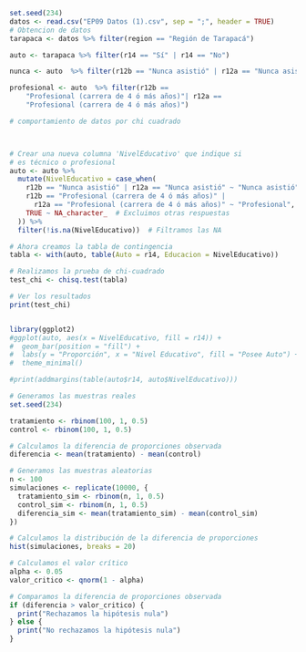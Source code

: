 
```r
set.seed(234)
datos <- read.csv("EP09 Datos (1).csv", sep = ";", header = TRUE)
# Obtencion de datos
tarapaca <- datos %>% filter(region == "Región de Tarapacá")

auto <- tarapaca %>% filter(r14 == "Sí" | r14 == "No")

nunca <- auto  %>% filter(r12b == "Nunca asistió" | r12a == "Nunca asistió")

profesional <- auto  %>% filter(r12b == 
    "Profesional (carrera de 4 ó más años)"| r12a == 
    "Profesional (carrera de 4 ó más años)")

# comportamiento de datos por chi cuadrado



# Crear una nueva columna 'NivelEducativo' que indique si 
# es técnico o profesional
auto <- auto %>%
  mutate(NivelEducativo = case_when(
    r12b == "Nunca asistió" | r12a == "Nunca asistió" ~ "Nunca asistió",
    r12b == "Profesional (carrera de 4 ó más años)" |
      r12a == "Profesional (carrera de 4 ó más años)" ~ "Profesional",
    TRUE ~ NA_character_  # Excluimos otras respuestas
  )) %>%
  filter(!is.na(NivelEducativo))  # Filtramos las NA

# Ahora creamos la tabla de contingencia
tabla <- with(auto, table(Auto = r14, Educacion = NivelEducativo))

# Realizamos la prueba de chi-cuadrado
test_chi <- chisq.test(tabla)

# Ver los resultados
print(test_chi)


library(ggplot2)
#ggplot(auto, aes(x = NivelEducativo, fill = r14)) +
#  geom_bar(position = "fill") +
#  labs(y = "Proporción", x = "Nivel Educativo", fill = "Posee Auto") +
#  theme_minimal()

#print(addmargins(table(auto$r14, auto$NivelEducativo)))
```

```r
# Generamos las muestras reales
set.seed(234)

tratamiento <- rbinom(100, 1, 0.5)
control <- rbinom(100, 1, 0.5)

# Calculamos la diferencia de proporciones observada
diferencia <- mean(tratamiento) - mean(control)

# Generamos las muestras aleatorias
n <- 100
simulaciones <- replicate(10000, {
  tratamiento_sim <- rbinom(n, 1, 0.5)
  control_sim <- rbinom(n, 1, 0.5)
  diferencia_sim <- mean(tratamiento_sim) - mean(control_sim)
})

# Calculamos la distribución de la diferencia de proporciones
hist(simulaciones, breaks = 20)

# Calculamos el valor crítico
alpha <- 0.05
valor_critico <- qnorm(1 - alpha)

# Comparamos la diferencia de proporciones observada
if (diferencia > valor_critico) {
  print("Rechazamos la hipótesis nula")
} else {
  print("No rechazamos la hipótesis nula")
}
```